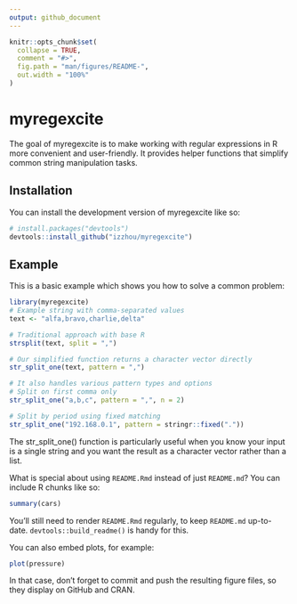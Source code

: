 ```yaml
---
output: github_document
---
```


<!-- README.md is generated from README.Rmd. Please edit that file -->

```r
knitr::opts_chunk$set(
  collapse = TRUE,
  comment = "#>",
  fig.path = "man/figures/README-",
  out.width = "100%"
)
```

# myregexcite

<!-- badges: start -->
<!-- badges: end -->

The goal of myregexcite is to make working with regular expressions in R more convenient and user-friendly. It provides helper functions that simplify common string manipulation tasks.

## Installation

You can install the development version of myregexcite like so:

``` r
# install.packages("devtools")
devtools::install_github("izzhou/myregexcite")
```

## Example

This is a basic example which shows you how to solve a common problem:

```r
library(myregexcite)
# Example string with comma-separated values
text <- "alfa,bravo,charlie,delta"

# Traditional approach with base R
strsplit(text, split = ",")

# Our simplified function returns a character vector directly
str_split_one(text, pattern = ",")

# It also handles various pattern types and options
# Split on first comma only
str_split_one("a,b,c", pattern = ",", n = 2)

# Split by period using fixed matching
str_split_one("192.168.0.1", pattern = stringr::fixed("."))
```

The str_split_one() function is particularly useful when you know your input is a single string and you want the result as a character vector rather than a list.

What is special about using `README.Rmd` instead of just `README.md`? You can include R chunks like so:

```r
summary(cars)
```

You'll still need to render `README.Rmd` regularly, to keep `README.md` up-to-date. `devtools::build_readme()` is handy for this.

You can also embed plots, for example:

```r
plot(pressure)
```

In that case, don't forget to commit and push the resulting figure files, so they display on GitHub and CRAN.
